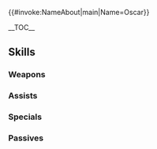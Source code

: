 {{#invoke:NameAbout|main|Name=Oscar}}{{HeroPage Tabs|{{PAGENAME}}}}
{{Hero Infobox
|Name=Oscar
|Title=Agile Horseman
|Origin=Fire Emblem: Path of Radiance
|Gender=Male
|GrowthModifier= None
|WeaponType=Blue Lance
|MoveType=Cavalry
|actorEN=Bryce Papenbrook
|actorJP=間島淳司
|artist=一色箱
|releaseDate=September 15, 2017
|poolDate = September 29, 2017
|randomStartTime=2017-09-29T07:00:00Z
|poolRarities=3,4
|TagID=オスカー
|InternalID=169
|Properties=demoted_240
|cv1=8
|cv2=100500
|description=A straightforward but accommodating member of the Greil Mercenaries. Has good instincts. Appears in Fire Emblem: Path of Radiance.
}}

__TOC__

{{Stats Page|Hero={{BASEPAGENAME}}
|Lv1HP=18|Lv1ATK=7|Lv1SPD=8|Lv1DEF=7|Lv1RES=6
|GRHP=50|GRATK=60|GRSPD=60|GRDEF=45|GRRES=35
}}

== Skills ==
===Weapons===
{{Weapons Table
|weapon1=Iron Lance
|weapon1Default=1
|weapon1Unlock=1
|weapon2=Steel Lance
|weapon2Default=3
|weapon2Unlock=2
|weapon3=Sapphire Lance
|weapon3Default=4
|weapon3Unlock=3
|weapon4=Sapphire Lance+
|weapon4Default=5
|weapon4Unlock=5
|weapon5=Loyal Greatlance
|weapon5Default=
|weapon5Unlock=5
}}

===Assists===
{{Assists Table
|assist1=Rally Speed
|assist1Default=4
|assist1Unlock=3
|assist2=Rally Spd/Def
|assist2Default=
|assist2Unlock=4
}}

===Specials===
{{Specials Table
}}

===Passives===
{{Passives Table
|passiveB1=Lancebreaker 1
|passiveB2=Lancebreaker 2
|passiveB3=Lancebreaker 3
|passiveB1Unlock=1
|passiveB2Unlock=2
|passiveB3Unlock=4
|passiveC1=Spur Def 1
|passiveC2=Spur Spd/Def 1
|passiveC3=Spur Spd/Def 2
|passiveC1Unlock=3
|passiveC2Unlock=4
|passiveC3Unlock=5
}}

{{Heroes Navbox}}